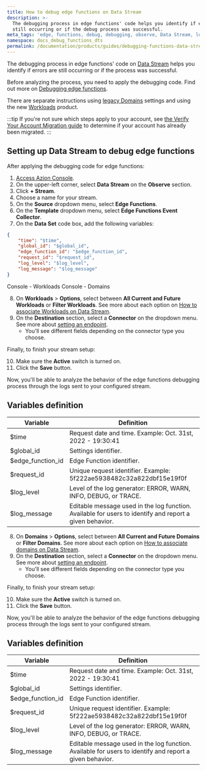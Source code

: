 ```yaml
---
title: How to debug edge functions on Data Stream
description: >-
  The debugging process in edge functions' code helps you identify if errors are
  still occurring or if the debug process was successful.
meta_tags: 'edge, functions, debug, debugging, observe, Data Stream, logs'
namespace: docs_debug_functions_dts
permalink: /documentation/products/guides/debugging-functions-data-stream/
---
```



<Apiv4Rollout />


The debugging process in edge functions' code on [Data Stream](/en/documentation/products/observe/data-stream/) helps you identify if errors are still occurring or if the process was successful.

Before analyzing the process, you need to apply the debugging code. Find out more on [Debugging edge functions](/en/documentation/devtools/debugging/).

There are separate instructions using [legacy Domains](/en/documentation/products/build/edge-application/domains/) settings and using the new [Workloads](/en/documentation/products/secure/workloads) product.

:::tip
If you're not sure which steps apply to your account, see [the Verify Your Account Migration guide](/en/documentation/products/guides/verify-account-migration/) to determine if your account has already been migrated.
:::

## Setting up Data Stream to debug edge functions

After applying the debugging code for edge functions:

1. [Access Azion Console](https://console.azion.com).
2. On the upper-left corner, select **Data Stream** on the **Observe** section.
3. Click **+ Stream**.
4. Choose a name for your stream.
5. On the **Source** dropdown menu, select **Edge Functions**.
6. On the **Template** dropdown menu, select **Edge Functions Event Collector**.
7. On the **Data Set** code box, add the following variables:

```json
{
	"time": "$time",
    "global_id": "$global_id",
    "edge_function_id": "$edge_function_id",
    "request_id": "$request_id",
    "log_level": "$log_level",
    "log_message": "$log_message"
}
```

<Tabs client:visible>
    <Fragment slot="tab.consoleworkloads">Console - Workloads</Fragment>
    <Fragment slot="tab.consoledomains">Console - Domains</Fragment>

<Fragment slot="panel.consoleworkloads">

8. On **Workloads** > **Options**, select between **All Current and Future Workloads** or **Filter Workloads**. See more about each option on [How to associate Workloads on Data Stream](/en/documentation/products/guides/data-stream-associate-workloads/).
9. On the **Destination** section, select a **Connector** on the dropdown menu. See more about [setting an endpoint](/en/documentation/products/observe/data-stream/#endpoints).
    - You'll see different fields depending on the connector type you choose.

Finally, to finish your stream setup:

10. Make sure the **Active** switch is turned on.
11. Click the **Save** button.

Now, you'll be able to analyze the behavior of the edge functions debugging process through the logs sent to your configured stream.

## Variables definition

| Variable          | Definition                                                  |
| ----------------- | ----------------------------------------------------------- |
| $time             | Request date and time. Example: Oct. 31st, 2022 - 19:30:41                               |
| $global_id        | Settings identifier.                                        |
| $edge_function_id | Edge Function identifier.                                   |
| $request_id       | Unique request identifier. Example: 5f222ae5938482c32a822dbf15e19f0f                                         |
| $log_level        | Level of the log generator: ERROR, WARN, INFO, DEBUG, or TRACE. |
| $log_message      | Editable message used in the log function. Available for users to identify and report a given behavior.     |

</Fragment>

<Fragment slot="panel.consoledomains">

8. On **Domains** > **Options**, select between **All Current and Future Domains** or **Filter Domains**. See more about each option on [How to associate domains on Data Stream](/en/documentation/products/guides/data-stream-associate-domains/).
9. On the **Destination** section, select a **Connector** on the dropdown menu. See more about [setting an endpoint](/en/documentation/products/observe/data-stream/#endpoints).
    - You'll see different fields depending on the connector type you choose.

Finally, to finish your stream setup:

10. Make sure the **Active** switch is turned on.
11. Click the **Save** button.

Now, you'll be able to analyze the behavior of the edge functions debugging process through the logs sent to your configured stream.

## Variables definition

| Variable          | Definition                                                  |
| ----------------- | ----------------------------------------------------------- |
| $time             | Request date and time. Example: Oct. 31st, 2022 - 19:30:41                               |
| $global_id        | Settings identifier.                                        |
| $edge_function_id | Edge Function identifier.                                   |
| $request_id       | Unique request identifier. Example: 5f222ae5938482c32a822dbf15e19f0f                                         |
| $log_level        | Level of the log generator: ERROR, WARN, INFO, DEBUG, or TRACE. |
| $log_message      | Editable message used in the log function. Available for users to identify and report a given behavior.     |

</Fragment>
</Tabs>



